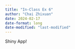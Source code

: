 ```yaml
---
title: "In-Class Ex 6"
author: "Chai Zhixuan"
date: 2024-02-17
date-format: long
date-modified: "last-modified"
---
```


Shiny App!
